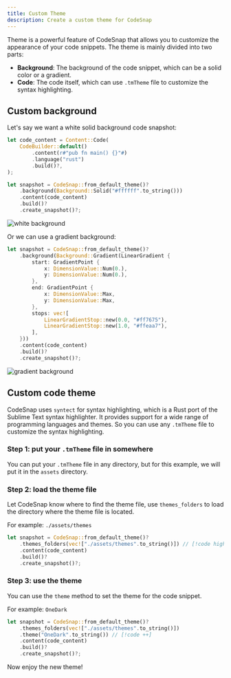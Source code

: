 ```yaml
---
title: Custom Theme
description: Create a custom theme for CodeSnap
---
```


Theme is a powerful feature of CodeSnap that allows you to customize the appearance of your code snippets. The theme is mainly divided into two parts:

- **Background**: The background of the code snippet, which can be a solid color or a gradient.
- **Code**: The code itself, which can use `.tmTheme` file to customize the syntax highlighting.

## Custom background

Let's say we want a white solid background code snapshot:

```rust
let code_content = Content::Code(
    CodeBuilder::default()
        .content(r#"pub fn main() {}"#)
        .language("rust")
        .build()?,
);

let snapshot = CodeSnap::from_default_theme()?
    .background(Background::Solid("#ffffff".to_string()))
    .content(code_content)
    .build()?
    .create_snapshot()?;
```

![white background](./white-background.png)

Or we can use a gradient background:

```rust
let snapshot = CodeSnap::from_default_theme()?
    .background(Background::Gradient(LinearGradient {
        start: GradientPoint {
            x: DimensionValue::Num(0.),
            y: DimensionValue::Num(0.),
        },
        end: GradientPoint {
            x: DimensionValue::Max,
            y: DimensionValue::Max,
        },
        stops: vec![
            LinearGradientStop::new(0.0, "#ff7675"),
            LinearGradientStop::new(1.0, "#ffeaa7"),
        ],
    }))
    .content(code_content)
    .build()?
    .create_snapshot()?;
```

![gradient background](./gradient.jpg)

## Custom code theme

CodeSnap uses `syntect` for syntax highlighting, which is a Rust port of the Sublime Text syntax highlighter. It provides support for a wide range of programming languages and themes.
So you can use any `.tmTheme` file to customize the syntax highlighting.

### Step 1: put your `.tmTheme` file in somewhere

You can put your `.tmTheme` file in any directory, but for this example, we will put it in the `assets` directory.

### Step 2: load the theme file

Let CodeSnap know where to find the theme file, use `themes_folders` to load the directory where the theme file is located.

For example: `./assets/themes`

```rust
let snapshot = CodeSnap::from_default_theme()?
    .themes_folders(vec!["./assets/themes".to_string()]) // [!code highlight]
    .content(code_content)
    .build()?
    .create_snapshot()?;
```

### Step 3: use the theme

You can use the `theme` method to set the theme for the code snippet.

For example: `OneDark`

```rust
let snapshot = CodeSnap::from_default_theme()?
    .themes_folders(vec!["./assets/themes".to_string()])
    .theme("OneDark".to_string()) // [!code ++]
    .content(code_content)
    .build()?
    .create_snapshot()?;
```

Now enjoy the new theme!
